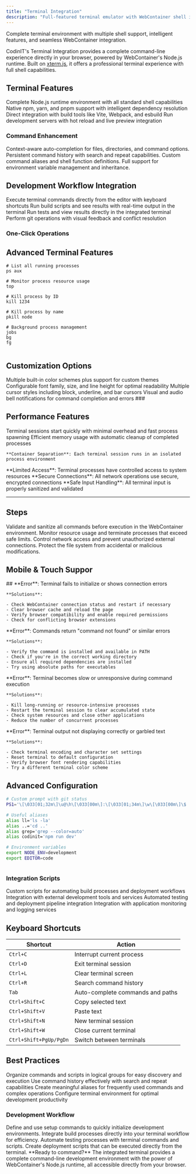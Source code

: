 ```yaml
---
title: "Terminal Integration"
description: "Full-featured terminal emulator with WebContainer shell integration and advanced command execution"
---
```


<Card title="Professional Terminal Experience" icon="command" horizontal href="#">
  Complete terminal environment with multiple shell support, intelligent features, and seamless WebContainer integration.
</Card>

CodinIT's Terminal Integration provides a complete command-line experience directly in your browser, powered by WebContainer's Node.js runtime. Built on [xterm.js](https://xtermjs.org), it offers a professional terminal experience with full shell capabilities.

## Terminal Features

<Expandable title="Node.js Environment">
  <ResponseField name="Full Node.js Shell" type="feature">
    Complete Node.js runtime environment with all standard shell capabilities
  </ResponseField>
  <ResponseField name="Package Management" type="feature">
    Native npm, yarn, and pnpm support with intelligent dependency resolution
  </ResponseField>
  <ResponseField name="Build Tools" type="feature">
    Direct integration with build tools like Vite, Webpack, and esbuild
  </ResponseField>
  <ResponseField name="Development Servers" type="feature">
    Run development servers with hot reload and live preview integration
  </ResponseField>
</Expandable>

### Command Enhancement

<Steps>
  <Step title="Intelligent Completion">
    Context-aware auto-completion for files, directories, and command options.
  </Step>
  <Step title="Command History">
    Persistent command history with search and repeat capabilities.
  </Step>
  <Step title="Alias Support">
    Custom command aliases and shell function definitions.
  </Step>
  <Step title="Environment Variables">
    Full support for environment variable management and inheritance.
  </Step>
</Steps>

## Development Workflow Integration

<CardGroup cols={2}>
  <Card title="Quick Commands" icon="zap">
    Execute terminal commands directly from the editor with keyboard shortcuts
  </Card>
  <Card title="Build Integration" icon="hammer">
    Run build scripts and see results with real-time output in the terminal
  </Card>
  <Card title="Test Execution" icon="check-circle">
    Run tests and view results directly in the integrated terminal
  </Card>
  <Card title="Git Operations" icon="git-branch">
    Perform git operations with visual feedback and conflict resolution
  </Card>
</CardGroup>

### One-Click Operations

<ParamField type="tasks">
  
</ParamField>

<ParamField type="custom">
  
</ParamField>

## Advanced Terminal Features

<CodeGroup>

```mdx Process Monitoring
# List all running processes
ps aux

# Monitor process resource usage
top

# Kill process by ID
kill 1234

# Kill process by name
pkill node

# Background process management
jobs
bg
fg
```


```typescript Process Integration
```

</CodeGroup>

<ParamField type="file-ops">
  
</ParamField>

<ParamField type="remote">
  
</ParamField>

## Customization Options

<Expandable title="Visual Customization">
  <ResponseField name="Color Schemes" type="themes">
    Multiple built-in color schemes plus support for custom themes
  </ResponseField>
  <ResponseField name="Font Settings" type="fonts">
    Configurable font family, size, and line height for optimal readability
  </ResponseField>
  <ResponseField name="Cursor Options" type="cursor">
    Multiple cursor styles including block, underline, and bar cursors
  </ResponseField>
  <ResponseField name="Bell Settings" type="bell">
    Visual and audio bell notifications for command completion and errors
  </ResponseField>
  ### 
</Expandable>

<ParamField type="behavior">
  
</ParamField>

<ParamField type="shell-config">
  
</ParamField>

## Performance Features

<CardGroup cols={2}>
  <Card title="Fast Startup" icon="rocket">
    Terminal sessions start quickly with minimal overhead and fast process spawning
  </Card>
  <Card title="Memory Management" icon="memory">
    Efficient memory usage with automatic cleanup of completed processes
  </Card>
</CardGroup>

<AccordionGroup>
  <Accordion title="Process Isolation">
    

    **Container Separation**: Each terminal session runs in an isolated process environment
  </Accordion>
  <Accordion title="Resource Control">
    **Limited Access**: Terminal processes have controlled access to system resources
  </Accordion>
  <Accordion title="Network Security">
    **Secure Connections**: All network operations use secure, encrypted connections
  </Accordion>
  <Accordion title="Input Sanitization">
    **Safe Input Handling**: All terminal input is properly sanitized and validated
  </Accordion>
</AccordionGroup>

---

## Steps

<Steps>
  <Step title="Command Validation">
    Validate and sanitize all commands before execution in the WebContainer environment.
  </Step>
  <Step title="Resource Monitoring">
    Monitor resource usage and terminate processes that exceed safe limits.
  </Step>
  <Step title="Network Control">
    Control network access and prevent unauthorized external connections.
  </Step>
  <Step title="File System Protection">
    Protect the file system from accidental or malicious modifications.
  </Step>
</Steps>

## Mobile & Touch Suppor

<ParamField type="touch">
  
</ParamField>

<ParamField type="mobile">
  ## 
</ParamField>

<AccordionGroup>
  <Accordion title="Terminal Not Starting">
    **Error**: Terminal fails to initialize or shows connection errors

    **Solutions**:

    - Check WebContainer connection status and restart if necessary
    - Clear browser cache and reload the page
    - Verify browser compatibility and enable required permissions
    - Check for conflicting browser extensions
  </Accordion>
  <Accordion title="Command Not Found">
    **Error**: Commands return "command not found" or similar errors

    **Solutions**:

    - Verify the command is installed and available in PATH
    - Check if you're in the correct working directory
    - Ensure all required dependencies are installed
    - Try using absolute paths for executables
  </Accordion>
  <Accordion title="Performance Issues">
    **Error**: Terminal becomes slow or unresponsive during command execution

    **Solutions**:

    - Kill long-running or resource-intensive processes
    - Restart the terminal session to clear accumulated state
    - Check system resources and close other applications
    - Reduce the number of concurrent processes
  </Accordion>
  <Accordion title="Display Problems">
    **Error**: Terminal output not displaying correctly or garbled text

    **Solutions**:

    - Check terminal encoding and character set settings
    - Reset terminal to default configuration
    - Verify browser font rendering capabilities
    - Try a different terminal color scheme
  </Accordion>
</AccordionGroup>

## Advanced Configuration

<CodeGroup>

```bash .bashrc Configuration
# Custom prompt with git status
PS1='\[\033[01;32m\]\u@\h\[\033[00m\]:\[\033[01;34m\]\w\[\033[00m\]\$ '

# Useful aliases
alias ll='ls -la'
alias ..='cd ..'
alias grep='grep --color=auto'
alias codinit='npm run dev'

# Environment variables
export NODE_ENV=development
export EDITOR=code
```


```json Terminal Settings
```

</CodeGroup>

### Integration Scripts

<Expandable title="Custom Integration">
  <ResponseField name="Build Scripts" type="build">
    Custom scripts for automating build processes and deployment workflows
  </ResponseField>
  <ResponseField name="Development Tools" type="dev-tools">
    Integration with external development tools and services
  </ResponseField>
  <ResponseField name="CI/CD Pipelines" type="cicd">
    Automated testing and deployment pipeline integration
  </ResponseField>
  <ResponseField name="Monitoring Tools" type="monitoring">
    Integration with application monitoring and logging services
  </ResponseField>
</Expandable>

## Keyboard Shortcuts

| Shortcut               | Action                           |
| ---------------------- | -------------------------------- |
| `Ctrl+C`               | Interrupt current process        |
| `Ctrl+D`               | Exit terminal session            |
| `Ctrl+L`               | Clear terminal screen            |
| `Ctrl+R`               | Search command history           |
| `Tab`                  | Auto-complete commands and paths |
| `Ctrl+Shift+C`         | Copy selected text               |
| `Ctrl+Shift+V`         | Paste text                       |
| `Ctrl+Shift+N`         | New terminal session             |
| `Ctrl+Shift+W`         | Close current terminal           |
| `Ctrl+Shift+PgUp/PgDn` | Switch between terminals         |

<ParamField type="custom">
  
</ParamField>

## Best Practices

<CardGroup cols={2}>
  <Card title="Command Organization" icon="folder">
    Organize commands and scripts in logical groups for easy discovery and execution
  </Card>
  <Card title="History Management" icon="history">
    Use command history effectively with search and repeat capabilities
  </Card>
  <Card title="Alias Creation" icon="link">
    Create meaningful aliases for frequently used commands and complex operations
  </Card>
  <Card title="Environment Setup" icon="settings">
    Configure terminal environment for optimal development productivity
  </Card>
</CardGroup>

### Development Workflow

<Steps>
  <Step title="Setup Commands">
    Define and use setup commands to quickly initialize development environments.
  </Step>
  <Step title="Build Integration">
    Integrate build processes directly into your terminal workflow for efficiency.
  </Step>
  <Step title="Testing Automation">
    Automate testing processes with terminal commands and scripts.
  </Step>
  <Step title="Deployment Scripts">
    Create deployment scripts that can be executed directly from the terminal.
  </Step>
</Steps>

<Note>
  **Ready to command?** The integrated terminal provides a complete command-line development environment with the power of WebContainer's Node.js runtime, all accessible directly from your browser.
</Note>